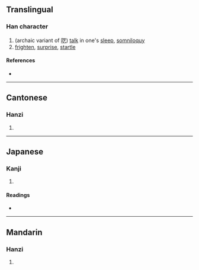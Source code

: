 {{character info/new}}
==Translingual==

===Han character===
{{Han char|rn=40|rad=宀|as=14|sn=17|four=30294|canj=JVMD,XJVMD|ids=⿱宀⿰爿臬}}

# (archaic variant of [[呓]]) [[talk]] in one's [[sleep]], [[somniloquy]]
# [[frighten]], [[surprise]], [[startle]]

====References====
* {{Han ref|kx=0292.240|dkj=07351|dj=0579.120|hdz=20956.190|uh=5BF1|ud=23537|bh=ECD8|bd=60632}}

----

==Cantonese==

===Hanzi===
{{yue-hanzi|jyut=[[ngai6]]|y=ngai6}}

# {{defn|lang=yue|sort=宀14}}

----

==Japanese==

===Kanji===
{{ja-kanji|grade=|rs=宀14}}

# {{defn|lang=ja|sort=宀14}}

====Readings====
* {{ja-readings|on=[[げい]] (gei)|kun=[[ねごと]] (negoto), [[おどろく]] (odoroku)}}

----

==Mandarin==

===Hanzi===
{{cmn-hanzi|pin=[[yì]] ([[yi4]])|wg=i<sup>4</sup>}}

# {{defn|lang=cmn|sort=宀14}}